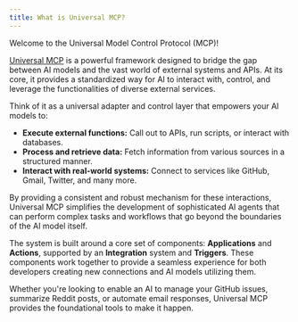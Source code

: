 ```yaml
---
title: What is Universal MCP?
---
```


Welcome to the Universal Model Control Protocol (MCP)!

[Universal MCP](https://github.com/universal-mcp/universal-mcp) is a powerful framework designed to bridge the gap between AI models and the vast world of external systems and APIs. At its core, it provides a standardized way for AI to interact with, control, and leverage the functionalities of diverse external services.

Think of it as a universal adapter and control layer that empowers your AI models to:

*   **Execute external functions:** Call out to APIs, run scripts, or interact with databases.
*   **Process and retrieve data:** Fetch information from various sources in a structured manner.
*   **Interact with real-world systems:** Connect to services like GitHub, Gmail, Twitter, and many more.

By providing a consistent and robust mechanism for these interactions, Universal MCP simplifies the development of sophisticated AI agents that can perform complex tasks and workflows that go beyond the boundaries of the AI model itself.

The system is built around a core set of components: **Applications** and **Actions**, supported by an **Integration** system and **Triggers**. These components work together to provide a seamless experience for both developers creating new connections and AI models utilizing them.

Whether you're looking to enable an AI to manage your GitHub issues, summarize Reddit posts, or automate email responses, Universal MCP provides the foundational tools to make it happen.